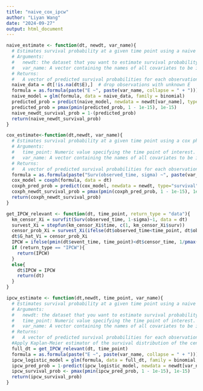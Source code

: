 ```yaml
---
title: "naive_cox_ipcw"
author: "Liyan Wang"
date: "2024-09-27"
output: html_document
---
```


```r
naive_estimate <- function(dt, newdt, var_name){
  # Estimates survival probability at a given time point using a naive logistic regression approach.
  # Arguments:
  #   newdt: the dataset that you want to estimate survival probability
  #   var_name: A vector containing the names of all covariates to be included in the model.
  # Returns:
  #   A vector of predicted survival probabilities for each observation at the specified time point.
  naive_data = dt[!is.na(dt$E),]  # drop observations with unknown E
  formula = as.formula(paste("E ~", paste(var_name, collapse = " + ")))
  naive_model = glm(formula, data = naive_data, family = binomial)
  predicted_prob = predict(naive_model, newdata = newdt[var_name], type = "response")
  predicted_prob = pmax(pmin(predicted_prob, 1 - 1e-15), 1e-15)
  naive_newdt_survival_prob = 1-(predicted_prob)
  return(naive_newdt_survival_prob)
}
```

```r
cox_estimate<-function(dt,newdt, var_name){
  # Estimates survival probability at a given time point using a cox ph model
  # Arguments:
  #   time_point: Numeric value specifying the time point of interest.
  #   var_name: A vector containing the names of all covariates to be included in the model.
  # Returns:
  #   A vector of predicted survival probabilities for each observation at the specified time point.
  formula = as.formula(paste("Surv(observed_time, sigma) ~", paste(var_name, collapse = " + ")))
  cox_model = coxph(formula, data = dt)
  coxph_pred_prob = predict(cox_model, newdata = newdt, type="survival")
  coxph_newdt_survival_prob = pmax(pmin(coxph_pred_prob, 1 - 1e-15), 1e-15)
  return(coxph_newdt_survival_prob)
}
```

```r
get_IPCW_relevant <- function(dt, time_point, return_type = "data"){
  km_censor_Xi = survfit(Surv(observed_time, 1-sigma)~1, data = dt)
  survest_Xi = stepfun(km_censor_Xi$time, c(1, km_censor_Xi$surv))
  censor_prob_Xi = survest_Xi(ifelse(dt$observed_time<time_point, dt$observed_time,time_point))
  dt$G_hat_Vi = censor_prob_Xi
  IPCW = ifelse(pmin(dt$event_time, time_point)<dt$censor_time, 1/pmax(dt$G_hat_Vi, 1e-15), 0)
  if (return_type == "IPCW"){
    return(IPCW)
  }
  else{
    dt$IPCW = IPCW
    return(dt)
  }
}
```

```r
ipcw_estimate <- function(dt,newdt, time_point, var_name){
  # Estimates survival probability at a given time point using a naive logistic regression approach with IPCW.
  # Arguments:
  #   newdt: the dataset that you want to estimate survival probability
  #   time_point: Numeric value specifying the time point of interest.
  #   var_name: A vector containing the names of all covariates to be included in the model.
  # Returns:
  #   A vector of predicted survival probabilities for each observation at the specified time point with IPCW.
  #Apply Kaplan-Meier estimator of the survival distribution of the censoring times
  full_dt = get_IPCW_relevant(dt, time_point)
  formula = as.formula(paste("E ~", paste(var_name, collapse = " + ")))
  ipcw_logistic_model = glm(formula, data = full_dt, family = binomial, weights = IPCW)
  ipcw_pred_prob = 1-predict(ipcw_logistic_model, newdata = newdt[var_name], type = "response")
  ipcw_survival_prob <- pmax(pmin(ipcw_pred_prob, 1 - 1e-15), 1e-15)
  return(ipcw_survival_prob)
}
```

